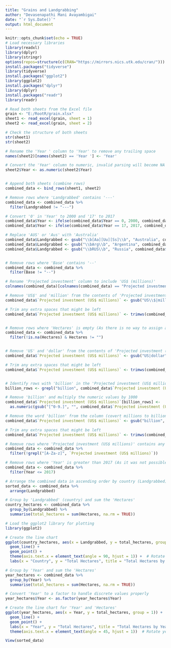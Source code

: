 ---
title: "Grains and Landgrabbing"
author: "Devasenapathi Mani Avayambigai"
date: "`r Sys.Date()`"
output: html_document
---

```{r setup, include=FALSE}
knitr::opts_chunk$set(echo = TRUE)
# Load necessary libraries
library(readxl)
library(dplyr)
library(stringr)  
options(repos=structure(c(CRAN="https://mirrors.nics.utk.edu/cran/")))
install.packages("tidyverse")
library(tidyverse)
install.packages("ggplot2")
library(ggplot2)
install.packages("dplyr")
library(dplyr)
install.packages("readr")
library(readr)
```

``` {R codes, echo = TRUE}
# Read both sheets from the Excel file
grain <- "E:/RootR/grain.xlsx"
sheet1 <- read_excel(grain, sheet = 1)  
sheet2 <- read_excel(grain, sheet = 2)  

# Check the structure of both sheets
str(sheet1)
str(sheet2)

# Rename the 'Year ' column to 'Year' to remove any trailing space
names(sheet2)[names(sheet2) == 'Year '] <- 'Year'

# Convert the 'Year' column to numeric, invalid parsing will become NA
sheet2$Year <- as.numeric(sheet2$Year)


# Append both sheets (combine rows)
combined_data <- bind_rows(sheet1, sheet2)

# Remove rows where 'Landgrabbed' contains '---'
combined_data <- combined_data %>%
  filter(Landgrabbed != "---")

# Convert '0' in 'Year' to 2000 and '17' to 2017
combined_data$Year <- ifelse(combined_data$Year == 0, 2000, combined_data$Year)
combined_data$Year <- ifelse(combined_data$Year == 17, 2017, combined_data$Year)

# Replace 'AUS' or 'Aus' with 'Australia'
combined_data$Landgrabbed <- gsub("\\b[Aa][Uu][Ss]\\b", "Australia", combined_data$Landgrabbed)
combined_data$Landgrabbed <- gsub("\\bArg\\b", "Argentina", combined_data$Landgrabbed)
combined_data$Landgrabbed <- gsub("\\bRUS\\b", "Russia", combined_data$Landgrabbed)


# Remove rows where 'Base' contains '--'
combined_data <- combined_data %>%
  filter(Base != "--")

# Rename 'Projected investment' column to include 'US$ (millions)'
colnames(combined_data)[colnames(combined_data) == "Projected investment"] <- "Projected investment (US$ millions)"

# Remove 'US$' and 'million' from the contents of 'Projected investment (US$ millions)'
combined_data$`Projected investment (US$ millions)` <- gsub("US\\$|million", "", combined_data$`Projected investment (US$ millions)`, ignore.case = TRUE)

# Trim any extra spaces that might be left
combined_data$`Projected investment (US$ millions)` <- trimws(combined_data$`Projected investment (US$ millions)`)


# Remove rows where 'Hectares' is empty (As there is no way to assign any hectare to these rows)
combined_data <- combined_data %>%
  filter(!is.na(Hectares) & Hectares != "")


# Remove 'US' and 'dollar' from the contents of 'Projected investment (US$ millions)'
combined_data$`Projected investment (US$ millions)` <- gsub("US|dollar", "", combined_data$`Projected investment (US$ millions)`, ignore.case = TRUE)

# Trim any extra spaces that might be left
combined_data$`Projected investment (US$ millions)` <- trimws(combined_data$`Projected investment (US$ millions)`)


# Identify rows with 'billion' in the 'Projected investment (US$ millions)' column
billion_rows <- grepl("billion", combined_data$`Projected investment (US$ millions)`, ignore.case = TRUE)

# Remove 'billion' and multiply the numeric values by 1000
combined_data$`Projected investment (US$ millions)`[billion_rows] <- 
  as.numeric(gsub("[^0-9.]", "", combined_data$`Projected investment (US$ millions)`[billion_rows])) * 1000

# Remove the word 'billion' from the column (covert millions to billions and maintain standard)
combined_data$`Projected investment (US$ millions)` <- gsub("billion", "", combined_data$`Projected investment (US$ millions)`, ignore.case = TRUE)

# Trim any extra spaces that might be left
combined_data$`Projected investment (US$ millions)` <- trimws(combined_data$`Projected investment (US$ millions)`)

# Remove rows where 'Projected investment (US$ millions)' contains any alphabetic characters (To remove US, dollars, and other statements, which rendered the column non-numeric)
combined_data <- combined_data %>%
  filter(!grepl("[A-Za-z]", `Projected investment (US$ millions)`))

# Remove rows where 'Year' is greater than 2017 (As it was not possible to fix an year for irrelevant numbers)
combined_data <- combined_data %>%
  filter(Year <= 2017)

# Arrange the combined data in ascending order by country (Landgrabbed)
sorted_data <- combined_data %>%
  arrange(Landgrabbed)


```

```{R charts, echo = TRUE}
# Group by 'Landgrabbed' (country) and sum the 'Hectares'
country_hectares <- combined_data %>%
  group_by(Landgrabbed) %>%
  summarise(total_hectares = sum(Hectares, na.rm = TRUE))

# Load the ggplot2 library for plotting
library(ggplot2)

# Create the line chart
ggplot(country_hectares, aes(x = Landgrabbed, y = total_hectares, group = 1)) +
  geom_line() +
  geom_point() +
  theme(axis.text.x = element_text(angle = 90, hjust = 1)) +  # Rotate country names for better readability
  labs(x = "Country", y = "Total Hectares", title = "Total Hectares by Country")

# Group by 'Year' and sum the 'Hectares'
year_hectares <- combined_data %>%
  group_by(Year) %>%
  summarise(total_hectares = sum(Hectares, na.rm = TRUE))

# Convert 'Year' to a factor to handle discrete values properly
year_hectares$Year <- as.factor(year_hectares$Year)

# Create the line chart for 'Year' and 'Hectares'
ggplot(year_hectares, aes(x = Year, y = total_hectares, group = 1)) +
  geom_line() +
  geom_point() +
  labs(x = "Year", y = "Total Hectares", title = "Total Hectares by Year") +
  theme(axis.text.x = element_text(angle = 45, hjust = 1))  # Rotate year labels for readability
```

``` {R View, echo = TRUE}
View(sorted_data)

```

